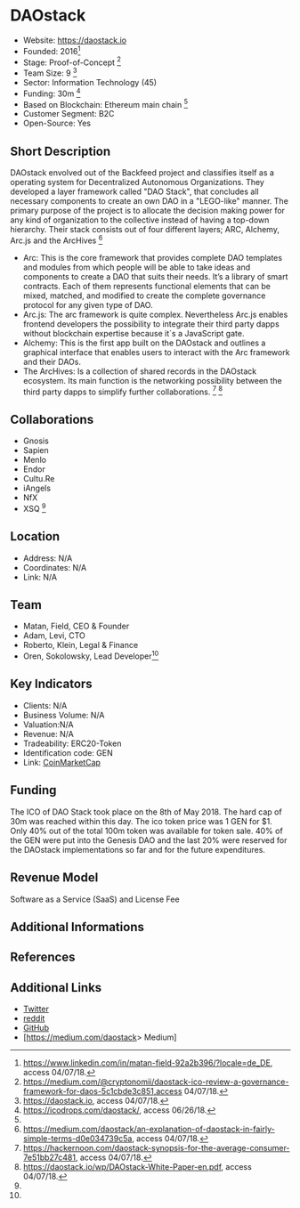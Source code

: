 = DAOstack =


* Website: https://daostack.io
* Founded: 2016<ref>https://www.linkedin.com/in/matan-field-92a2b396/?locale=de_DE, access 04/07/18.</ref>
* Stage: Proof-of-Concept <ref>https://medium.com/@cryptonomii/daostack-ico-review-a-governance-framework-for-daos-5c1cbde3c851,access 04/07/18.</ref>					
* Team Size: 9 	<ref name="DAO"> https://daostack.io, access 04/07/18.</ref>
* Sector: Information Technology (45)
* Funding: 30m <ref name="ico"> https://icodrops.com/daostack/, access 06/26/18.</ref>
* Based on Blockchain: Ethereum main chain <ref name="DAO"/>
* Customer Segment: B2C
* Open-Source: Yes


==Short Description==
DAOstack envolved out of the Backfeed project and classifies itself as a operating system for Decentralized Autonomous Organizations. They developed a layer framework called "DAO Stack", that concludes all necessary components to create an own DAO in a "LEGO-like" manner. The primary purpose of the project is to allocate the decision making power for any kind of organization to the collective instead of having a top-down hierarchy. Their stack consists out of four different layers; ARC, Alchemy, Arc.js and the ArcHives <ref>https://medium.com/daostack/an-explanation-of-daostack-in-fairly-simple-terms-d0e034739c5a, access 04/07/18.</ref>
*Arc: This is the core framework that provides complete DAO templates and modules from which people will be able to take ideas and  components to create a DAO that suits their needs. It’s a library of smart contracts. Each of them represents functional elements that can be mixed, matched, and modified to create the complete governance protocol for any given type of DAO. <br />
*Arc.js: The arc framework is quite complex. Nevertheless Arc.js enables frontend developers the possibility to integrate their third  party dapps without blockchain expertise because it`s a JavaScript gate. <br />
*Alchemy: This is the first app built on the DAOstack and outlines a graphical interface that enables users to interact with the Arc framework and their DAOs.<br />
*The ArcHives: Is a collection of shared records in the DAOstack ecosystem. Its main function is the networking possibility between the third party dapps to simplify further collaborations. <ref>https://hackernoon.com/daostack-synopsis-for-the-average-consumer-7e51bb27c481, access 04/07/18.</ref> <ref>https://daostack.io/wp/DAOstack-White-Paper-en.pdf, access 04/07/18.</ref> 

==Collaborations==
* Gnosis
* Sapien
* Menlo
* Endor
* Cultu.Re
* iAngels
* NfX
* XSQ <ref name="DAO"/>

==Location==

* Address: N/A
* Coordinates: N/A
* Link: N/A


==Team==
* Matan, Field, CEO & Founder
* Adam, Levi, CTO
* Roberto, Klein, Legal & Finance
* Oren, Sokolowsky, Lead Developer<ref name="DAO"/>

==Key Indicators==

* Clients: N/A
* Business Volume: N/A
* Valuation:N/A
* Revenue: N/A
* Tradeability: ERC20-Token
* Identification code: GEN 
* Link: [https://coinmarketcap.com/de/currencies/daostack/ CoinMarketCap]


==Funding==
The ICO of DAO Stack took place on the 8th of May 2018. The hard cap of 30m was reached within this day. The ico token price was 1 GEN for $1. Only 40% out of the total 100m token was available for token sale. 40% of the GEN were put into the Genesis DAO and the last 20% were reserved for the DAOstack implementations so far and for the future expenditures. <ref name="ico">

==Revenue Model==
Software as a Service (SaaS) and License Fee

==Additional Informations==

==References==

<references/>

==Additional Links==
* [https://twitter.com/daostack Twitter]
* [https://www.reddit.com/r/daostack/ reddit]
* [https://github.com/daostack GitHub]
* [https://medium.com/daostack> Medium]
